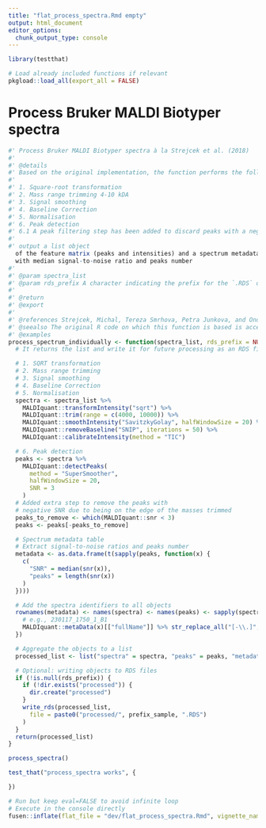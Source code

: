 ```yaml
---
title: "flat_process_spectra.Rmd empty"
output: html_document
editor_options: 
  chunk_output_type: console
---
```


```r
library(testthat)
```

```r
# Load already included functions if relevant
pkgload::load_all(export_all = FALSE)
```

# Process Bruker MALDI Biotyper spectra

```r
#' Process Bruker MALDI Biotyper spectra à la Strejcek et al. (2018)
#' 
#' @details
#' Based on the original implementation, the function performs the following tasks:
#' 
#' 1. Square-root transformation
#' 2. Mass range trimming 4-10 kDA
#' 3. Signal smoothing
#' 4. Baseline Correction
#' 5. Normalisation
#' 6. Peak detection
#' 6.1 A peak filtering step has been added to discard peaks with a negative signal-to-noise ratio probably due to being on the edge of the mass range.
#' 
#' output a list object
  of the feature matrix (peaks and intensities) and a spectrum metadata table
  with median signal-to-noise ratio and peaks number
#'
#' @param spectra_list 
#' @param rds_prefix A character indicating the prefix for the `.RDS` output files to be written in the `processed` directory. By default, no prefix are given and thus no files are written.
#'
#' @return
#' @export
#'
#' @references Strejcek, Michal, Tereza Smrhova, Petra Junkova, and Ondrej Uhlik. “Whole-Cell MALDI-TOF MS versus 16S Rrna Gene Analysis for Identification and Dereplication of Recurrent Bacterial Isolates.” *Frontiers in Microbiology* 9 (2018). <https://doi.org/10.3389/fmicb.2018.01294>. 
#' @seealso The original R code on which this function is based is accessible at: <https://github.com/strejcem/MALDIvs16S>
#' @examples
process_spectrum_individually <- function(spectra_list, rds_prefix = NULL) {
  # It returns the list and write it for future processing as an RDS file.

  # 1. SQRT transformation
  # 2. Mass range trimming
  # 3. Signal smoothing
  # 4. Baseline Correction
  # 5. Normalisation
  spectra <- spectra_list %>%
    MALDIquant::transformIntensity("sqrt") %>%
    MALDIquant::trim(range = c(4000, 10000)) %>%
    MALDIquant::smoothIntensity("SavitzkyGolay", halfWindowSize = 20) %>%
    MALDIquant::removeBaseline("SNIP", iterations = 50) %>%
    MALDIquant::calibrateIntensity(method = "TIC")

  # 6. Peak detection
  peaks <- spectra %>%
    MALDIquant::detectPeaks(
      method = "SuperSmoother",
      halfWindowSize = 20,
      SNR = 3
    )
  # Added extra step to remove the peaks with
  # negative SNR due to being on the edge of the masses trimmed
  peaks_to_remove <- which(MALDIquant::snr < 3)
  peaks <- peaks[-peaks_to_remove]

  # Spectrum metadata table
  # Extract signal-to-noise ratios and peaks number
  metadata <- as.data.frame(t(sapply(peaks, function(x) {
    c(
      "SNR" = median(snr(x)),
      "peaks" = length(snr(x))
    )
  })))

  # Add the spectra identifiers to all objects
  rownames(metadata) <- names(spectra) <- names(peaks) <- sapply(spectra, function(x) {
    # e.g., 230117_1750_1_B1
    MALDIquant::metaData(x)[["fullName"]] %>% str_replace_all("[-\\.]", "_")
  })

  # Aggregate the objects to a list
  processed_list <- list("spectra" = spectra, "peaks" = peaks, "metadata" = metadata)

  # Optional: writing objects to RDS files
  if (!is.null(rds_prefix)) {
    if (!dir.exists("processed")) {
      dir.create("processed")
    }
    write_rds(processed_list,
      file = paste0("processed/", prefix_sample, ".RDS")
    )
  }
  return(processed_list)
}
```

```r
process_spectra()
```

```r
test_that("process_spectra works", {

})
```


```r
# Run but keep eval=FALSE to avoid infinite loop
# Execute in the console directly
fusen::inflate(flat_file = "dev/flat_process_spectra.Rmd", vignette_name = "Dereplicate Bruker MALDI Biotyper spectra")
```

